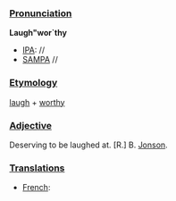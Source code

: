 ===[[Pronunciation]]===

'''Laugh"wor`thy'''
*[[IPA]]: //
*[[SAMPA]] //
===[[Etymology]]===

[[laugh]] + [[worthy]]
===[[Adjective]]===

Deserving to be laughed at. [R.] B. [[Jonson]].
===[[Translations]]===

*[[French]]:
